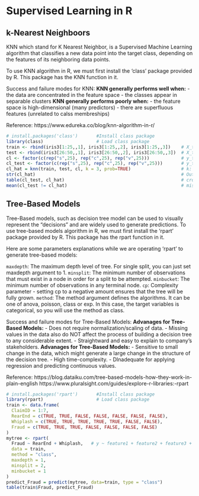 # Supervised Learning in R

## k-Nearest Neighboors

KNN which stand for K Nearest Neighbor, is a Supervised Machine Learning algorithm that classifies a new data point into the target class, depending on the features of its neighboring data points. 

To use KNN algorithm in R, we must first install the ‘class’ package provided by R. This package has the KNN function in it.

Success and failure modes for KNN:
**KNN generally performs well when:**
- the data are concentrated in the feature space
- the classes appear in separable clusters
**KNN generally performs poorly when:**
- the feature space is high-dimensional (many predictors)
- there are superfluous features (unrelated to calss membreships)

Reference: 
https://www.edureka.co/blog/knn-algorithm-in-r/

```{r}
# install.packages('class')       #Install class package
library(class)                    # Load class package
train <- rbind(iris3[1:25,,1], iris3[1:25,,2], iris3[1:25,,3])    # X_train
test <- rbind(iris3[26:50,,1], iris3[26:50,,2], iris3[26:50,,3])  # X_test
cl <- factor(c(rep("s",25), rep("c",25), rep("v",25)))            # y_train
cl_test <- factor(c(rep("s",25), rep("c",25), rep("v",25)))       # y_test
cl_hat = knn(train, test, cl, k = 3, prob=TRUE)                   # k: 'k' in KNN model
str(cl_hat)                                                       # Output
table(cl_test, cl_hat)                                            # cross-tabulate
mean(cl_test != cl_hat)                                           # misclassification error 
```

## Tree-Based Models

Tree-Based models, such as decision tree model can be used to visually represent the “decisions” and are widely used to generate predictions. To use tree-based models algorithm in R, we must first install the 'rpart' package provided by R. This package has the rpart function in it.

Here are some parameters explanations while we are operating 'rpart' to generate tree-based models:

`maxdepth`: The maximum depth level of tree. For single split, you can just set maxdepth argument to 1.
`minsplit`: The minimum number of observations that must exist in a node in order for a split to be attempted.
`minbucket`: The minimum number of observations in any terminal node.
`cp`: Complexity parameter - setting cp to a negative amount ensures that the tree will be fully grown.
`method`:  The method argument defines the algorithms. It can be one of anova, poisson, class or exp. In this case, the target variables is categorical, so you will use the method as class.

Success and failure modes for Tree-Based Models:
**Advanages for Tree-Based Models:**
- Does not require normalization/scaling of data.
- Missing values in the data also do NOT affect the process of building a decision tree to any considerable extent.
- Straightward and easy to explain to company's stakeholders.
**Advanages for Tree-Based Models:**
- Sensitive to small change in the data, which might generate a large change in the structure of the decision tree.
- High time-complexity.
- DInadequate for applying regression and predicting continuous values.

Reference:
https://blog.dataiku.com/tree-based-models-how-they-work-in-plain-english
https://www.pluralsight.com/guides/explore-r-libraries:-rpart

```{r}
# install.packages('rpart')       #Install class package
library(rpart)                    # Load class package
train <- data.frame(
  ClaimID = 1:7,
  RearEnd = c(TRUE, TRUE, FALSE, FALSE, FALSE, FALSE, FALSE),
  Whiplash = c(TRUE, TRUE, TRUE, TRUE, TRUE, FALSE, FALSE),
  Fraud = c(TRUE, TRUE, TRUE, FALSE, FALSE, FALSE, FALSE)
)
mytree <- rpart(
  Fraud ~ RearEnd + Whiplash,   # y ~ feature1 + feature2 + feature3 + ...
  data = train, 
  method = "class",            
  maxdepth = 1, 
  minsplit = 2, 
  minbucket = 1
)
predict_Fraud = predict(mytree, data=train, type = "class")
table(train$Fraud, predict_Fraud)
```
